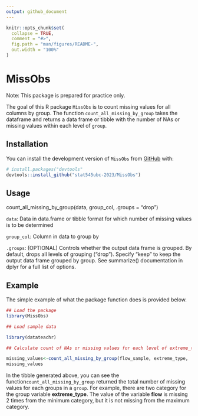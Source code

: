 ```yaml
---
output: github_document
---
```


<!-- README.md is generated from README.Rmd. Please edit that file -->

```r
knitr::opts_chunk$set(
  collapse = TRUE,
  comment = "#>",
  fig.path = "man/figures/README-",
  out.width = "100%"
)
```

# MissObs

Note: This package is prepared for practice only. 


The goal of this R package `MissObs` is to count missing values for all columns by group. The function `count_all_missing_by_group` takes the dataframe and returns a data frame or tibble with the number of NAs or missing values within each level of `group`.


## Installation

You can install the development version of `MissObs` from [GitHub](https://github.com/) with:

``` r
# install.packages("devtools"
devtools::install_github("stat545ubc-2023/MissObs")
```

## Usage

count_all_missing_by_group(data, group_col, .groups = "drop")


`data`: Data in data.frame or tibble format for which number of missing values is to be determined

`group_col`: Column in data to group by

`.groups`: (OPTIONAL) Controls whether the output data frame is grouped. By default, drops all levels of grouping ("drop"). Specify "keep" to keep the output data frame grouped by group. See summarize() documentation in dplyr for a full list of options.


## Example

The simple example of what the package function does is provided below.

```r
## Load the package
library(MissObs)

## Load sample data

library(datateachr)

## Calculate count of NAs or missing values for each level of extreme_type category in flow sample data.

missing_values<-count_all_missing_by_group(flow_sample, extreme_type, .groups = "drop")
missing_values

```

In the tibble generated above, you can see the function`count_all_missing_by_group` returned the total number of missing values for each groups in a `group`. For example, there are two category for the group variable **extreme_type**. The value of the variable **flow** is missing 2 times from the minimum category, but it is not missing from the maximum category.
